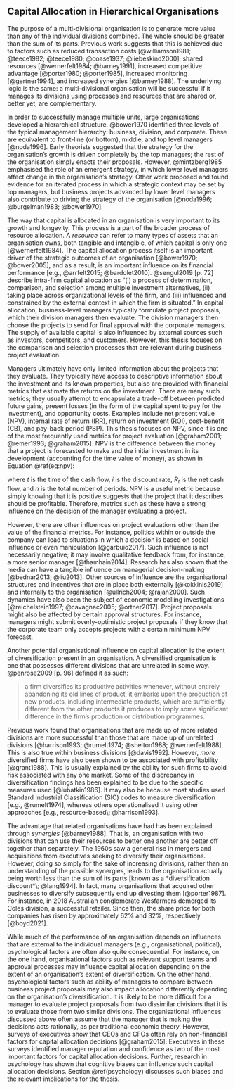 ## Capital Allocation in Hierarchical Organisations {#capital-allocation}

<!-- Large organisations have hierarchies -->

The purpose of a multi-divisional organisation is to generate more value than
any of the individual divisions combined. The whole should be greater than the
sum of its parts. Previous work suggests that this is achieved due to factors
such as reduced transaction costs [@williamson1981; @teece1982; @teece1980;
@coase1937; @liebeskind2000], shared resources [@wernerfelt1984; @barney1991],
increased competitive advantage [@porter1980; @porter1985], increased monitoring
[@gertner1994], and increased synergies [@barney1988]. The underlying logic is
the same: a multi-divisional organisation will be successful if it manages its
divisions using processes and resources that are shared or, better yet, are
complementary.

<!-- Managers evaluate projects to potentially invest in -->

In order to successfully manage multiple units, large organisations developed a
hierarchical structure. @bower1970 identified three levels of the typical
management hierarchy: business, division, and corporate. These are equivalent to
front-line (or bottom), middle, and top level managers [@noda1996]. Early
theorists suggested that the strategy for the organisation's growth is driven
completely by the top managers; the rest of the organisation simply enacts their
proposals. However, @mintzberg1985 emphasised the role of an emergent strategy,
in which lower level managers affect change in the organisation's strategy.
Other work proposed and found evidence for an iterated process in which a
strategic context may be set by top managers, but business projects advanced by
lower level managers also contribute to driving the strategy of the organisation
[@noda1996; @burgelman1983; @bower1970].

The way that capital is allocated in an organisation is very important to its
growth and longevity. This process is a part of the broader process of resource
allocation. A *resource* can refer to many types of assets that an organisation
owns, both tangible and intangible, of which capital is only one
[@wernerfelt1984]. The capital allocation process itself is an important driver
of the strategic outcomes of an organisation [@bower1970; @bower2005], and as a
result, is an important influence on its financial performance [e.g.,
@arrfelt2015; @bardolet2010]. @sengul2019 [p. 72] describe intra-firm capital
allocation as "(i) a process of determination, comparison, and selection among
multiple investment alternatives, (ii) taking place across organizational levels
of the firm, and (iii) influenced and constrained by the external context in
which the firm is situated." In capital allocation, business-level managers
typically formulate project proposals, which their division managers then
evaluate. The division managers then choose the projects to send for final
approval with the corporate managers. The supply of available capital is also
influenced by external sources such as investors, competitors, and customers.
However, this thesis focuses on the comparison and selection processes that are
relevant during business project evaluation.

<!-- They have limited information -->

Managers ultimately have only limited information about the projects that they
evaluate. They typically have access to descriptive information about the
investment and its known properties, but also are provided with financial
metrics that estimate the returns on the investment. There are many such
metrics; they usually attempt to encapsulate a trade-off between predicted
future gains, present losses (in the form of the capital spent to pay for the
investment), and opportunity costs. Examples include net present value (NPV),
internal rate of return (IRR), return on investment (ROI), cost-benefit (CB),
and pay-back period (PBP). This thesis focuses on NPV, since it is one of the
most frequently used metrics for project evaluation [@graham2001; @remer1993;
@graham2015]. NPV is the difference between the money that a project is
forecasted to make and the initial investment in its development (accounting for
the time value of money), as shown in Equation \@ref(eq:npv):

\begin{equation}
\text{NPV}=\sum_{t=0}^n \frac{R_t}{(1+i)^t}, (\#eq:npv)
\end{equation}

where $t$ is the time of the cash flow, $i$ is the discount rate, $R_t$ is the
net cash flow, and $n$ is the total number of periods. NPV is a useful metric
because simply knowing that it is positive suggests that the project that it
describes should be profitable. Therefore, metrics such as these have a strong
influence on the decision of the manager evaluating a project.

<!-- Influences on the decision -->

However, there are other influences on project evaluations other than the value
of the financial metrics. For instance, politics within or outside the company
can lead to situations in which a decision is based on social influence or even
manipulation [@garbuio2017]. Such influence is not necessarily negative; it may
involve qualitative feedback from, for instance, a more senior manager
[@thamhain2014]. Research has also shown that the media can have a tangible
influence on managerial decision-making [@bednar2013; @liu2013]. Other sources
of influence are the organisational structures and incentives that are in place
both externally [@kokkinis2019] and internally to the organisation
[@ullrich2004; @rajan2000]. Such dynamics have also been the subject of economic
modelling investigations [@reichelstein1997; @cavagnac2005; @ortner2017].
Project proposals might also be affected by certain approval structures. For
instance, managers might submit overly-optimistic project proposals if they know
that the corporate team only accepts projects with a certain minimum NPV
forecast.

Another potential organisational influence on capital allocation is the extent
of diversification present in an organisation. A diversified organisation is one
that possesses different divisions that are unrelated in some way. @penrose2009
[p. 96] defined it as such:

> a firm diversifies its productive activities whenever, without entirely
> abandoning its old lines of product, it embarks upon the production of new
> products, including intermediate products, which are sufficiently different
> from the other products it produces to imply some significant difference in
> the firm’s production or distribution programmes.

Previous work found that organisations that are made up of more related
divisions are more successful than those that are made up of unrelated divisions
[@harrison1993; @rumelt1974; @shelton1988; @wernerfelt1988]. This is also true
within business divisions [@davis1992]. However, *more* diversified firms have
also been shown to be associated with profitability [@grant1988]. This is
usually explained by the ability for such firms to avoid risk associated with
any one market. Some of the discrepancy in diversification findings has been
explained to be due to the specific measures used [@lubatkin1986]. It may also
be because most studies used Standard Industrial Classification (SIC) codes to
measure diversification [e.g., @rumelt1974], whereas others operationalised it
using other approaches [e.g., resource-based\; @harrison1993].

The advantage that related organisations have had has been explained through
*synergies* [@barney1988]. That is, an organisation with two divisions that can
use their resources to better one another are better off together than
separately. The 1960s saw a general rise in mergers and acquisitions from
executives seeking to diversify their organisations. However, doing so simply
for the sake of increasing divisions, rather than an understanding of the
possible synergies, leads to the organisation actually being worth less than the
sum of its parts [known as a *diversification discount*\; @lang1994]. In fact,
many organisations that acquired other businesses to diversify subsequently end
up divesting them [@porter1987]. For instance, in 2018 Australian conglomerate
Wesfarmers demerged its Coles division, a successful retailer. Since then, the
share price for both companies has risen by approximately 62% and 32%,
respectively [@boyd2021].

While much of the performance of an organisation depends on influences that are
external to the individual managers (e.g., organisational, political),
psychological factors are often also quite consequential. For instance, on the
one hand, organisational factors such as relevant support teams and approval
processes may influence capital allocation depending on the extent of an
organisation's extent of diversification. On the other hand, psychological
factors such as ability of managers to compare between business project
proposals may also impact allocation differently depending on the organisation's
diversification. It is likely to be more difficult for a manager to evaluate
project proposals from two dissimilar divisions that it is to evaluate those
from two similar divisions. The organisational influences discussed above often
assume that the manager that is making the decisions acts rationally, as per
traditional economic theory. However, surveys of executives show that CEOs and
CFOs often rely on non-financial factors for capital allocation decisions
[@graham2015]. Executives in these surveys identified manager reputation and
confidence as two of the most important factors for capital allocation
decisions. Further, research in psychology has shown that cognitive biases can
influence such capital allocation decisions. Section \@ref(psychology) discusses
such biases and the relevant implications for the thesis.
